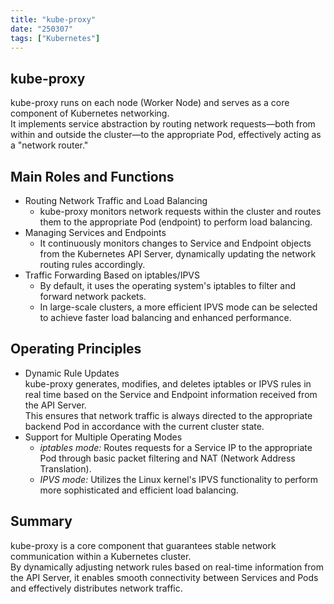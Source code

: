 ```yaml
---
title: "kube-proxy"
date: "250307"
tags: ["Kubernetes"]
---
```


## kube-proxy

kube-proxy runs on each node (Worker Node) and serves as a core component of Kubernetes networking.  
It implements service abstraction by routing network requests—both from within and outside the cluster—to the appropriate Pod, effectively acting as a "network router."

## Main Roles and Functions

- Routing Network Traffic and Load Balancing
  - kube-proxy monitors network requests within the cluster and routes them to the appropriate Pod (endpoint) to perform load balancing.
- Managing Services and Endpoints
  - It continuously monitors changes to Service and Endpoint objects from the Kubernetes API Server, dynamically updating the network routing rules accordingly.
- Traffic Forwarding Based on iptables/IPVS
  - By default, it uses the operating system's iptables to filter and forward network packets.
  - In large-scale clusters, a more efficient IPVS mode can be selected to achieve faster load balancing and enhanced performance.

## Operating Principles

- Dynamic Rule Updates  
  kube-proxy generates, modifies, and deletes iptables or IPVS rules in real time based on the Service and Endpoint information received from the API Server.  
  This ensures that network traffic is always directed to the appropriate backend Pod in accordance with the current cluster state.
- Support for Multiple Operating Modes
  - _iptables mode:_ Routes requests for a Service IP to the appropriate Pod through basic packet filtering and NAT (Network Address Translation).
  - _IPVS mode:_ Utilizes the Linux kernel's IPVS functionality to perform more sophisticated and efficient load balancing.

## Summary

kube-proxy is a core component that guarantees stable network communication within a Kubernetes cluster.  
By dynamically adjusting network rules based on real-time information from the API Server, it enables smooth connectivity between Services and Pods and effectively distributes network traffic.
